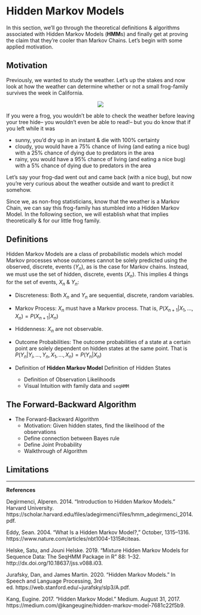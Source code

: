 # Hidden Markov Models

In this section, we'll go through the theoretical definitions & algorithms associated with Hidden Markov Models (**HMM**s) and finally get at proving the claim that they're cooler than Markov Chains. Let's begin with some applied motivation.

## Motivation

Previously, we wanted to study the weather. Let's up the stakes and now look at how the weather can determine whether or not a small frog-family survives the week in California. 

<center>
![](images/froggy.jpg)
</center>

If you were a frog, you wouldn't be able to check the weather before leaving your tree hide-- you wouldn't even be able to read!-- but you do know that if you left while it was 

- sunny, you'd dry up in an instant & die with 100% certainty
- cloudy, you would have a 75% chance of living (and eating a nice bug) with a 25% chance of dying due to predators in the area
- rainy, you would have a 95% chance of living (and eating a nice bug) with a 5% chance of dying due to predators in the area

Let's say your frog-dad went out and came back (with a nice bug), but now you're very curious about the weather outside and want to predict it somehow.

Since we, as non-frog statisticians, know that the weather is a Markov Chain, we can say this frog-family has stumbled into a Hidden Markov Model. In the following section, we will establish what that implies theoretically & for our little frog family.

## Definitions


Hidden Markov Models are a class of probabilistic models which model Markov processes whose outcomes cannot be solely predicted using the observed, discrete, events ($Y_n$), as is the case for Markov chains. Instead, we must use the set of hidden, discrete, events ($X_n$). This implies 4 things for the set of events, $X_n$ & $Y_n$:

- Discreteness: Both $X_n$ and $Y_n$ are sequential, discrete, random variables.
- Markov Process: $X_n$ must have a Markov process. That is, $P(X_{n+1}|X_1, ..., X_n) = P(X_{n+1}|X_n)$
- Hiddenness: $X_n$ are not observable.
- Outcome Probabilities: The outcome probabilities of a state at a certain point are solely dependent on hidden states at the same point. That is $P(Y_{n}|Y_i, ..., Y_n, X_1, ..., X_n) = P(Y_{n}|X_n)$


 + Definition of **Hidden Markov Model**
 Definition of Hidden States
   - Definition of Observation Likelihoods
   - Visual Intuition with family data and `seqHMM`
   
## The Forward-Backward Algorithm
 + The Forward-Backward Algorithm
   - Motivation: Given hidden states, find the likelihood of the observations
   - Define connection between Bayes rule
   - Define Joint Probability
   - Walkthrough of Algorithm

## Limitations 

   



---


**References**

Degirmenci, Alperen. 2014. “Introduction to Hidden Markov Models.” Harvard University. https://scholar.harvard.edu/files/adegirmenci/files/hmm_adegirmenci_2014.pdf.

Eddy, Sean. 2004. “What Is a Hidden Markov Model?,” October, 1315–1316. https://www.nature.com/articles/nbt1004-1315#citeas.

Helske, Satu, and Jouni Helske. 2019. “Mixture Hidden Markov Models for Sequence Data: The SeqHMM Package in R” 88: 1–32. http://dx.doi.org/10.18637/jss.v088.i03.

Jurafsky, Dan, and James Martin. 2020. “Hidden Markov Models.” In Speech and Language Processing, 3rd ed. https://web.stanford.edu/~jurafsky/slp3/A.pdf.

Kang, Eugine. 2017. “Hidden Markov Model.” Medium. August 31, 2017. https://medium.com/@kangeugine/hidden-markov-model-7681c22f5b9.


\
